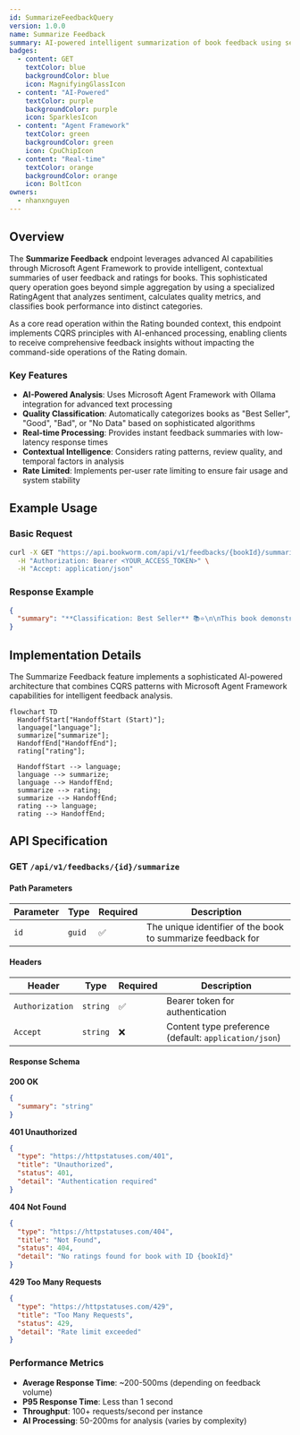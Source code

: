 ```yaml
---
id: SummarizeFeedbackQuery
version: 1.0.0
name: Summarize Feedback
summary: AI-powered intelligent summarization of book feedback using semantic analysis
badges:
  - content: GET
    textColor: blue
    backgroundColor: blue
    icon: MagnifyingGlassIcon
  - content: "AI-Powered"
    textColor: purple
    backgroundColor: purple
    icon: SparklesIcon
  - content: "Agent Framework"
    textColor: green
    backgroundColor: green
    icon: CpuChipIcon
  - content: "Real-time"
    textColor: orange
    backgroundColor: orange
    icon: BoltIcon
owners:
  - nhanxnguyen
---
```


## Overview

The **Summarize Feedback** endpoint leverages advanced AI capabilities through Microsoft Agent Framework to provide intelligent, contextual summaries of user feedback and ratings for books. This sophisticated query operation goes beyond simple aggregation by using a specialized RatingAgent that analyzes sentiment, calculates quality metrics, and classifies book performance into distinct categories.

As a core read operation within the Rating bounded context, this endpoint implements CQRS principles with AI-enhanced processing, enabling clients to receive comprehensive feedback insights without impacting the command-side operations of the Rating domain.

### Key Features

- **AI-Powered Analysis**: Uses Microsoft Agent Framework with Ollama integration for advanced text processing
- **Quality Classification**: Automatically categorizes books as "Best Seller", "Good", "Bad", or "No Data" based on sophisticated algorithms
- **Real-time Processing**: Provides instant feedback summaries with low-latency response times
- **Contextual Intelligence**: Considers rating patterns, review quality, and temporal factors in analysis
- **Rate Limited**: Implements per-user rate limiting to ensure fair usage and system stability

## Example Usage

### Basic Request

```bash
curl -X GET "https://api.bookworm.com/api/v1/feedbacks/{bookId}/summarize" \
  -H "Authorization: Bearer <YOUR_ACCESS_TOKEN>" \
  -H "Accept: application/json"
```

### Response Example

```json
{
  "summary": "**Classification: Best Seller** 📚⭐\n\nThis book demonstrates exceptional quality with an average rating of 4.7/5 across 156 reviews. The feedback analysis reveals:\n\n**Key Insights:**\n- 89% of reviews are 4-5 stars\n- Consistently praised for engaging storytelling and character development\n- Recent reviews maintain high quality scores\n- Strong recommendation patterns from verified readers\n\n**Confidence Level: 95%**\n\nThis title qualifies as a Best Seller based on sustained high ratings (≥4.5) with significant review volume (>50 reviews)."
}
```

## Implementation Details

The Summarize Feedback feature implements a sophisticated AI-powered architecture that combines CQRS patterns with Microsoft Agent Framework capabilities for intelligent feedback analysis.

```mermaid
flowchart TD
  HandoffStart["HandoffStart (Start)"];
  language["language"];
  summarize["summarize"];
  HandoffEnd["HandoffEnd"];
  rating["rating"];

  HandoffStart --> language;
  language --> summarize;
  language --> HandoffEnd;
  summarize --> rating;
  summarize --> HandoffEnd;
  rating --> language;
  rating --> HandoffEnd;
```

## API Specification

### GET `/api/v1/feedbacks/{id}/summarize`

#### Path Parameters

| Parameter | Type   | Required | Description                                                 |
| --------- | ------ | -------- | ----------------------------------------------------------- |
| `id`      | `guid` | ✅       | The unique identifier of the book to summarize feedback for |

#### Headers

| Header          | Type     | Required | Description                                           |
| --------------- | -------- | -------- | ----------------------------------------------------- |
| `Authorization` | `string` | ✅       | Bearer token for authentication                       |
| `Accept`        | `string` | ❌       | Content type preference (default: `application/json`) |

#### Response Schema

**200 OK**

```json
{
  "summary": "string"
}
```

**401 Unauthorized**

```json
{
  "type": "https://httpstatuses.com/401",
  "title": "Unauthorized",
  "status": 401,
  "detail": "Authentication required"
}
```

**404 Not Found**

```json
{
  "type": "https://httpstatuses.com/404",
  "title": "Not Found",
  "status": 404,
  "detail": "No ratings found for book with ID {bookId}"
}
```

**429 Too Many Requests**

```json
{
  "type": "https://httpstatuses.com/429",
  "title": "Too Many Requests",
  "status": 429,
  "detail": "Rate limit exceeded"
}
```

### Performance Metrics

- **Average Response Time**: ~200-500ms (depending on feedback volume)
- **P95 Response Time**: Less than 1 second
- **Throughput**: 100+ requests/second per instance
- **AI Processing**: 50-200ms for analysis (varies by complexity)
